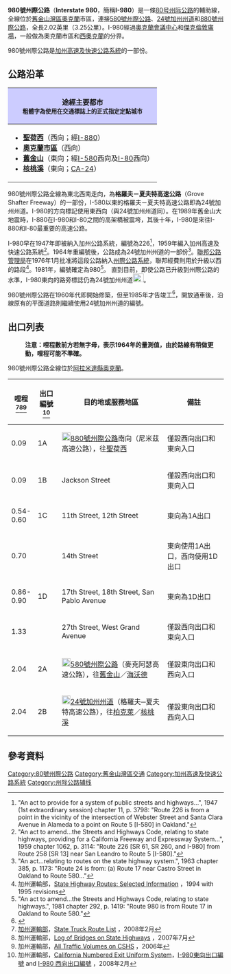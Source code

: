 {{Infobox US Road
|Name = 980號州際公路<br/>Interstate 980<br/><small>格羅夫－夏夫特高速公路</small>
|Shield = I-980 (CA).svg
|Map = California Interstate 980 cropped.svg
|Mile = 2.02
|Km = 3.25
|LengthRef = <ref name=trucklist></ref>
|Direction A = 西
|Direction B = 東
|System=州际公路系统
|From = [[File:I-880_(CA).svg|20px]][[I-880|I-880]]
|To = [[File:I-580_(CA).svg|20px]][[File:California_24.svg|20px]][[580號州際公路_(加利福尼亞州)|I-580]]／[[24號加州州道|CA 24]]
|Formed = 1985年完工
}}

'''980號州際公路'''（'''Interstate 980'''，簡稱'''I-980'''）是一條[[80号州际公路加利福尼亚州段|80号州际公路]]的輔助線，全線位於[[舊金山灣區|舊金山灣區]][[奧克蘭_(加利福尼亞州)|奧克蘭]]市區，連接[[580號州際公路_(加利福尼亞州)|580號州際公路]]、[[24號加州州道|24號加州州道]]和[[880號州際公路_(加利福尼亞州)|880號州際公路]]，全長2.02英里（3.25公里）。I-980經過[[奧克蘭會議中心|奧克蘭會議中心]]和[[傑克倫敦廣場|傑克倫敦廣場]]，一般做為奧克蘭市區和[[西奧克蘭|西奧克蘭]]的分界。

980號州際公路是[[加州高速及快速公路系統|加州高速及快速公路系統]]的一部份。

== 公路沿革 ==
{| class="infobox" width="230px"
!style="background: #ccf;"|途經主要都市<br/><small>'''粗體字'''為使用在交通標誌上的正式指定定點城市</small>
|-
|
*'''[[聖荷西_(加利福尼亞州)|聖荷西]]'''（西向；經[[I-880|I-880]]）
*'''[[奧克蘭_(加州)|奧克蘭市區]]'''（西向）
*'''[[舊金山|舊金山]]'''（東向；經[[I-580_(加利福尼亞州)|I-580]]西向及[[I-80|I-80]]西向）
*'''[[核桃溪_(加利福尼亞州)|核桃溪]]'''（東向；[[24號加州州道|CA-24]]）
|}

980號州際公路全線為東北西南走向，為'''格羅夫－夏夫特高速公路'''（Grove Shafter Freeway）的一部份，I-580以東的格羅夫－夏夫特高速公路即為24號加州州道。I-980的方向標記使用東西向（與24號加州州道同）。在1989年舊金山大地震時，I-880在I-980和I-80之間的高架橋被震垮，其後十年，I-980是來往I-880和I-80最重要的高速公路。

I-980早在1947年即被納入加州公路系統，編號為226<ref>"An act to provide for a system of public streets and highways...", 1947 (1st extraordinary session) chapter 11, p. 3798: "Route 226 is from a point in the vicinity of the intersection of Webster Street and Santa Clara Avenue in Alameda to a point on Route 5 [I-580] in Oakland."</ref>，1959年編入加州高速及快速公路系統<ref>"An act to amend...the Streets and Highways Code, relating to state highways, providing for a California Freeway and Expressway System...", 1959 chapter 1062, p. 3114: "Route 226 [SR 61, SR 260, and I-980] from Route 258 [SR 13] near San Leandro to Route 5 [I-580]."</ref>。1964年重編號後，公路成為24號加州州道的一部份<ref>"An act...relating to routes on the state highway system.", 1963 chapter 385, p. 1173: "Route 24 is from: (a) Route 17 near Castro Street in Oakland to Route 580..."</ref>。[[美國聯邦公路管理局|聯邦公路管理局]]在1976年1月批准將這段公路納入[[州際公路系統|州際公路系統]]，聯邦經費則用於升級{{lang|en|San Pablo Avenue}}以西的路段<ref>加州運輸部，[http://www.dot.ca.gov/hq/tsip/hseb/products/state_highway_routes_selected_information_1995_revised.pdf State Highway Routes: Selected Information] {{Wayback|url=http://www.dot.ca.gov/hq/tsip/hseb/products/state_highway_routes_selected_information_1995_revised.pdf |date=20121111091159 }}，1994 with 1995 revisions</ref>。1981年，編號確定為980<ref>"An act to amend...the Streets and Highways Code, relating to state highways.", 1981 chapter 292, p. 1419: "Route 980 is from Route 17 in Oakland to Route 580."</ref>。
直到目前，即使公路已升級到州際公路的水準，I-980東向的路旁標誌仍為24號加州州道[[File:California_24.svg|25x20px]]。

980號州際公路在1960年代即開始修築，但至1985年才告竣工<ref>{{Cite web |url=http://www.interstate-guide.com/i-980_ca.html |title=Interstate 980 California @ Interstate-Guide.com<!-- Bot generated title --> |accessdate=2008-11-22 |archive-date=2008-10-07 |archive-url=https://web.archive.org/web/20081007114930/http://www.interstate-guide.com/i-980_ca.html |dead-url=no }}</ref>，開放通車後，沿線原有的平面道路則繼續使用24號加州州道的編號。

== 出口列表 ==
:'''注意：哩程數前方若無字母，表示1964年的量測值，由於路線有稍做更動，哩程可能不準確。'''
980號州際公路全線位於[[阿拉米達縣_(加利福尼亞州)|阿拉米達縣]][[奧克蘭_(加州)|奧克蘭]]。
{| class=wikitable
!哩程<br/><ref name=trucklist>[[加州運輸部|加州運輸部]]，[http://www.dot.ca.gov/hq/traffops/trucks/truckmap/truck-route-list.xls State Truck Route List] {{Wayback|url=http://www.dot.ca.gov/hq/traffops/trucks/truckmap/truck-route-list.xls |date=20090205175759 }}，2008年2月</ref><ref name=bridgelog>加州運輸部，[http://www.dot.ca.gov/hq/structur/strmaint/brlog2.htm Log of Bridges on State Highways] {{Wayback|url=http://www.dot.ca.gov/hq/structur/strmaint/brlog2.htm |date=20161105071133 }}，2007年7月</ref><ref name=traffic>加州運輸部，[http://traffic-counts.dot.ca.gov/2006all.htm All Traffic Volumes on CSHS] {{Wayback|url=http://traffic-counts.dot.ca.gov/2006all.htm |date=20110721033203 }}，2006年</ref>
!style="width:40px"|出口編號<ref>加州運輸部，[[California_Numbered_Exit_Uniform_System|California Numbered Exit Uniform System]]，[http://www.dot.ca.gov/hq/traffops/signtech/calnexus/pdf/nineeightyeast.pdf I-980東向出口編號] {{Wayback|url=http://www.dot.ca.gov/hq/traffops/signtech/calnexus/pdf/nineeightyeast.pdf |date=20081027061117 }} and [http://www.dot.ca.gov/hq/traffops/signtech/calnexus/pdf/nineeightywest.pdf I-980 西向出口編號] {{Wayback|url=http://www.dot.ca.gov/hq/traffops/signtech/calnexus/pdf/nineeightywest.pdf |date=20081027060956 }}，2008年2月</ref>
!目的地或服務地區
!備註
|-
|0.09
|1A
|[[File:i-880.svg|20px]][[880號州際公路|880號州際公路]]南向（尼米茲高速公路），往[[聖荷西_(加利福尼亞州)|聖荷西]]
|僅設西向出口和東向入口
|-
|0.09
|1B
|Jackson Street
|僅設西向出口和東向入口
|-
|0.54-<br/>0.60
|1C
|11th Street, 12th Street
|東向為1A出口
|-
|0.70
|
|14th Street
|東向使用1A出口，西向使用1D出口
|-
|0.86-<br/>0.90
|1D
|17th Street, 18th Street, San Pablo Avenue
|東向為1D出口
|-
|1.33
|
|27th Street, West Grand Avenue
|僅設西向出口和東向入口
|-
|2.04
|2A
|[[File:i-580.svg|20px]][[580號州際公路_(加利福尼亞州)|580號州際公路]]（麥克阿瑟高速公路），往[[舊金山|舊金山]]／[[海沃德_(加利福尼亞州)|海沃德]]
|僅設東向出口和西向入口 
|-
|2.04
|2B
|[[File:California_24.svg|20px]][[24號加州州道|24號加州州道]]（格羅夫─夏夫特高速公路），往[[柏克萊|柏克萊]]／[[核桃溪|核桃溪]]
|僅設東向出口和西向入口 
|}

== 參考資料 ==
<div class="references-small">
<references />
</div>
{{旧金山湾区高速公路}}
{{80号州际公路及其辅助线}}

[[Category:80號州際公路|Category:80號州際公路]]
[[Category:舊金山灣區交通|Category:舊金山灣區交通]]
[[Category:加州高速及快速公路系統|Category:加州高速及快速公路系統]]
[[Category:州际公路辅线|Category:州际公路辅线]]